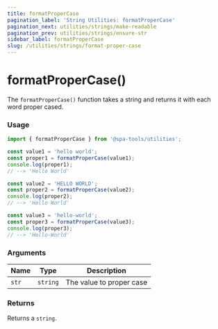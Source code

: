 ```yaml
---
title: formatProperCase
pagination_label: 'String Utilities: formatProperCase'
pagination_next: utilities/strings/make-readable
pagination_prev: utilities/strings/ensure-str
sidebar_label: formatProperCase
slug: /utilities/strings/format-proper-case
---
```



<PackageCaption packageName='@spa-tools/utilities' />

# formatProperCase()

The `formatProperCase()` function takes a string and returns it with each word proper cased.

### Usage

```ts
import { formatProperCase } from '@spa-tools/utilities';

const value1 = 'hello world';
const proper1 = formatProperCase(value1);
console.log(proper1);
// --> 'Hello World'

const value2 = 'HELLO WORLD';
const proper2 = formatProperCase(value2);
console.log(proper2);
// --> 'Hello World'

const value3 = 'hello-world';
const proper3 = formatProperCase(value3);
console.log(proper3);
// --> 'Hello-World'
```

### Arguments

| Name  | Type     | Description              |
| ----- | -------- | ------------------------ |
| `str` | `string` | The value to proper case |

### Returns

Returns a `string`.
